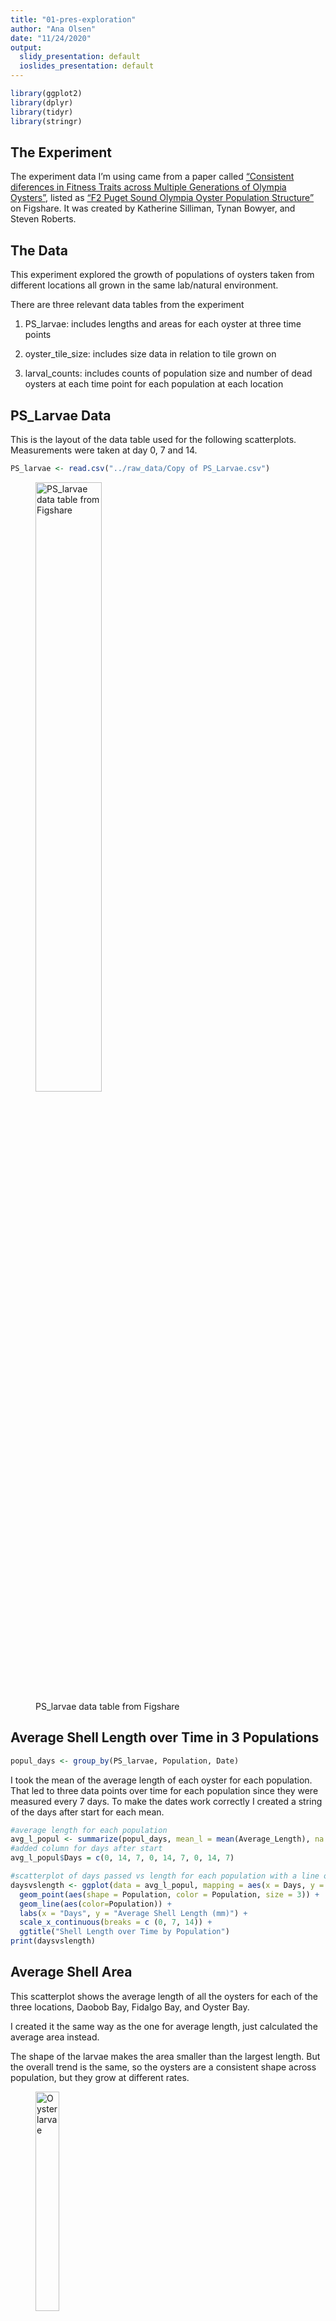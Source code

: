 ```yaml
---
title: "01-pres-exploration"
author: "Ana Olsen"
date: "11/24/2020"
output:
  slidy_presentation: default
  ioslides_presentation: default
---
```

```r
library(ggplot2)
library(dplyr)
library(tidyr)
library(stringr)
```


## The Experiment

The experiment data I'm using came from a paper called ["Consistent diferences in Fitness Traits across Multiple Generations of Olympia Oysters"](https://www.nature.com/articles/s41598-018-24455-3.pdf), listed as ["F2 Puget Sound Olympia Oyster Population Structure"](https://figshare.com/articles/dataset/F2_Puget_Sound_Olympia_Oyster_Population_Structure/5975452?file=10717249) on Figshare. It was created by Katherine Silliman, Tynan Bowyer, and Steven Roberts.

## The Data
This experiment explored the growth of populations of oysters taken from different locations all grown in the same lab/natural environment.

There are three relevant data tables from the experiment

1. PS_larvae: includes lengths and areas for each oyster at three time points

2. oyster_tile_size: includes size data in relation to tile grown on

3. larval_counts: includes counts of population size and number of dead oysters at each time point for each population at each location

## PS_Larvae Data

This is the layout of the data table used for the following  scatterplots. Measurements were taken at day 0, 7 and 14.
```r
PS_larvae <- read.csv("../raw_data/Copy of PS_Larvae.csv") 
```
![PS_larvae data table from Figshare](../images/PS_larvae.jpg){width=50%}

## Average Shell Length over Time in 3 Populations

```r
popul_days <- group_by(PS_larvae, Population, Date)
```

I took the mean of the average length of each oyster for each population. That led to three data points over time for each population since they were measured every 7 days. To make the dates work correctly I created a string of the days after start for each mean.
```r
#average length for each population
avg_l_popul <- summarize(popul_days, mean_l = mean(Average_Length), na.rm = TRUE)
#added column for days after start
avg_l_popul$Days = c(0, 14, 7, 0, 14, 7, 0, 14, 7)
```


```r
#scatterplot of days passed vs length for each population with a line of best fit for each population
daysvslength <- ggplot(data = avg_l_popul, mapping = aes(x = Days, y = mean_l, group = Population)) +
  geom_point(aes(shape = Population, color = Population, size = 3)) +
  geom_line(aes(color=Population)) +  
  labs(x = "Days", y = "Average Shell Length (mm)") +
  scale_x_continuous(breaks = c (0, 7, 14)) +
  ggtitle("Shell Length over Time by Population")
print(daysvslength)
```

## Average Shell Area

This scatterplot shows the average length of all the oysters for each of the three locations, Daobob Bay, Fidalgo Bay, and Oyster Bay.

I created it the same way as the one for average length, just calculated the average area instead.

The shape of the larvae makes the area smaller than the largest length. But the overall trend is the same, so the oysters are a consistent shape across population, but they grow at different rates.

![Oyster larvae](../images/oyster_larvae_shape.jpg){width=30%}


```r
#average area for each population
avg_a_popul <- summarize(popul_days, mean_a = mean(Area), na.rm = TRUE)
#added column for days after start
avg_a_popul$Days = c(0, 14, 7, 0, 14, 7, 0, 14, 7)
#scatterplot of days passed vs length for each population with a line of best fit for each population
daysvslength <- ggplot(data = avg_a_popul, mapping = aes(x = Days, y = mean_a, group = Population)) +
  geom_point(aes(shape = Population, color = Population, size = 3)) +
  geom_line(aes(color=Population)) +
  labs(x = "Days", y = "Average Shell Area (mm^2)") +
  scale_x_continuous(breaks = c (0, 7, 14)) +
  ggtitle("Shell Area over Time by Population")
print(daysvslength)
```







